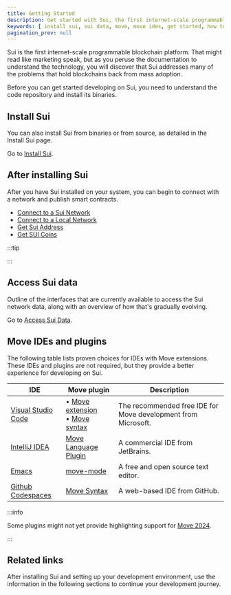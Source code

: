 ```yaml
---
title: Getting Started
description: Get started with Sui, the first internet-scale programmable blockchain platform.
keywords: [ install sui, sui data, move, move ides, get started, how to get started, connect to a network, get SUI, sui tokens ]
pagination_prev: null
---
```



Sui is the first internet-scale programmable blockchain platform. That might read like marketing speak, but as you peruse the documentation to understand the technology, you will discover that Sui addresses many of the problems that hold blockchains back from mass adoption. 

Before you can get started developing on Sui, you need to understand the code repository and install its binaries. 

## Install Sui 

<ImportContent source="quick-install.mdx" mode="snippet" />

You can also install Sui from binaries or from source, as detailed in the Install Sui page.

Go to [Install Sui](./getting-started/sui-install.mdx).

## After installing Sui

After you have Sui installed on your system, you can begin to connect with a network and publish smart contracts. 

- [Connect to a Sui Network](./sui-101/connect.mdx)
- [Connect to a Local Network](./sui-101/local-network.mdx)
- [Get Sui Address](./getting-started/get-address.mdx)
- [Get SUI Coins](./getting-started/get-coins.mdx)

:::tip

<ImportContent source="faucet-online.mdx" mode="snippet" />

:::


## Access Sui data

Outline of the interfaces that are currently available to access the Sui network data, along with an overview of how that's gradually evolving.

Go to [Access Sui Data](./getting-started/data-serving.mdx).

## Move IDEs and plugins

The following table lists proven choices for IDEs with Move extensions. These IDEs and plugins are not required, but they provide a better experience for developing on Sui.

| IDE | Move plugin | Description |
| --- | ------ | ----------- |
| [Visual Studio Code](https://code.visualstudio.com/) | &bull; [Move extension](https://marketplace.visualstudio.com/items?itemName=mysten.move)<br/>&bull; [Move syntax](https://marketplace.visualstudio.com/items?itemName=damirka.move-syntax) | The recommended free IDE for Move development from Microsoft. |
| [IntelliJ IDEA](https://www.jetbrains.com/idea/) | [Move Language Plugin](https://plugins.jetbrains.com/plugin/14721-move-language) | A commercial IDE from JetBrains. |
| [Emacs](https://www.gnu.org/software/emacs/) | [move-mode](https://github.com/amnn/move-mode) | A free and open source text editor. |
| [Github Codespaces](https://github.com/features/codespaces) | [Move Syntax](https://marketplace.visualstudio.com/items?itemName=damirka.move-syntax) | A web-based IDE from GitHub. |

:::info 

Some plugins might not yet provide highlighting support for [Move 2024](./advanced/move-2024-migration.mdx).

:::

## Related links

After installing Sui and setting up your development environment, use the information in the following sections to continue your development journey.

<RelatedLink to="/guides/developer/app-examples.mdx" />
<RelatedLink to="/guides/developer/sui-101.mdx" />
<RelatedLink to="/guides/developer/advanced.mdx" />
<RelatedLink to="/guides/developer/cryptography.mdx" />
